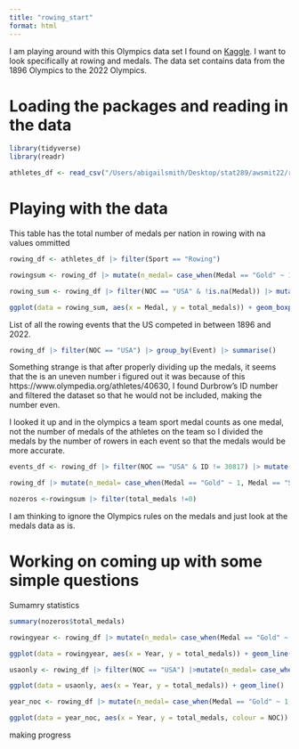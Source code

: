```yaml
---
title: "rowing_start"
format: html
---
```


I am playing around with this Olympics data set I found on [Kaggle](https://www.kaggle.com/code/kalilurrahman/olympic-games-eda){}. I want to look specifically at rowing and medals. The data set contains data from the 1896 Olympics to the 2022 Olympics. 

# Loading the packages and reading in the data

```r
library(tidyverse)
library(readr)
```

```r
athletes_df <- read_csv("/Users/abigailsmith/Desktop/stat289/awsmit22/rowing_module/athlete_events.csv")
```

# Playing with the data

This table has the total number of medals per nation in rowing with na values ommitted

```r
rowing_df <- athletes_df |> filter(Sport == "Rowing")
```

```r
rowingsum <- rowing_df |> mutate(n_medal= case_when(Medal == "Gold" ~ 1, Medal == "Silver" ~ 1, Medal == "Bronze" ~ 1, is.na(Medal) ~ 0)) |> group_by(NOC) |> summarise(total_medals = sum(n_medal))
```

```r
rowing_sum <- rowing_df |> filter(NOC == "USA" & !is.na(Medal)) |> mutate(n_medal= case_when(Medal == "Gold" ~ 1, Medal == "Silver" ~ 1, Medal == "Bronze" ~ 1, is.na(Medal) ~ 0)) |> group_by(NOC, Medal) |> summarise(total_medals = sum(n_medal))
```

```r
ggplot(data = rowing_sum, aes(x = Medal, y = total_medals)) + geom_boxplot()
```

List of all the rowing events that the US competed in between 1896 and 2022. 

```r
rowing_df |> filter(NOC == "USA") |> group_by(Event) |> summarise()
```

Something strange is that after properly dividing up the medals, it seems that the is an uneven number i figured out it was because of this https://www.olympedia.org/athletes/40630, I found Durbrow's ID number and filtered the dataset so that he would not be included, making the number even.

I looked it up and in the olympics a team sport medal counts as one medal, not the number of medals of the athletes on the team so I divided the medals by the number of rowers in each event so that the medals would be more accurate.

```r
events_df <- rowing_df |> filter(NOC == "USA" & ID != 30817) |> mutate(n_medal= case_when(Medal == "Gold" ~ 1, Medal == "Silver" ~ 1, Medal == "Bronze" ~ 1, is.na(Medal) ~ 0)) |> group_by(Event) |> summarise(total_medals = sum(n_medal)) |> mutate(total_medals = case_when(Event == "Rowing Women's Coxed Eights" ~ total_medals/9, Event == "Rowing Men's Coxed Eights" ~ total_medals/9, Event == "Rowing Men's Coxed Fours" ~ total_medals/5, Event == "Rowing Men's Coxed Pairs" ~ total_medals/3, Event == "Rowing Men's Coxed Fours" ~ total_medals/5, Event == "Rowing Men's Coxless Fours" ~ total_medals/4, Event == "Rowing Men's Coxless Pairs" ~ total_medals/2, Event == "Rowing Men's Double Sculls" ~ total_medals/2, Event == "Rowing Men's Lightweight Coxless Fours" ~ total_medals/4, Event == "Rowing Men's Lightweight Double Sculls" ~ total_medals/2, Event == "Rowing Men's Quadruple Sculls" ~ total_medals/4, Event == "Rowing Men's Single Sculls" ~ total_medals/1, Event == "Rowing Women's Coxed Fours" ~ total_medals/5, Event == "Rowing Women's Coxed Quadruple Sculls" ~ total_medals/5, Event == "Rowing Women's Coxless Fours" ~ total_medals/4, Event == "Rowing Women's Coxless Pairs" ~ total_medals/2, Event == "Rowing Women's Double Sculls" ~ total_medals/2, Event == "Rowing Women's Lightweight Double Sculls" ~ total_medals/2, Event == "Rowing Women's Quadruple Sculls" ~ total_medals/4, Event == "Rowing Women's Single Sculls" ~ total_medals/1))
```

```r
rowing_df |> mutate(n_medal= case_when(Medal == "Gold" ~ 1, Medal == "Silver" ~ 1, Medal == "Bronze" ~ 1, is.na(Medal) ~ 0)) |> group_by(Event, NOC, Year) |> summarise(total_medals = sum(n_medal)) |> mutate(total_medals = case_when(Event == "Rowing Women's Coxed Eights" ~ total_medals/9, Event == "Rowing Men's Coxed Eights" ~ total_medals/9, Event == "Rowing Men's Coxed Fours" ~ total_medals/5, Event == "Rowing Men's Coxed Pairs" ~ total_medals/3, Event == "Rowing Men's Coxed Fours" ~ total_medals/5, Event == "Rowing Men's Coxless Fours" ~ total_medals/4, Event == "Rowing Men's Coxless Pairs" ~ total_medals/2, Event == "Rowing Men's Double Sculls" ~ total_medals/2, Event == "Rowing Men's Lightweight Coxless Fours" ~ total_medals/4, Event == "Rowing Men's Lightweight Double Sculls" ~ total_medals/2, Event == "Rowing Men's Quadruple Sculls" ~ total_medals/4, Event == "Rowing Men's Single Sculls" ~ total_medals/1, Event == "Rowing Women's Coxed Fours" ~ total_medals/5, Event == "Rowing Women's Coxed Quadruple Sculls" ~ total_medals/5, Event == "Rowing Women's Coxless Fours" ~ total_medals/4, Event == "Rowing Women's Coxless Pairs" ~ total_medals/2, Event == "Rowing Women's Double Sculls" ~ total_medals/2, Event == "Rowing Women's Lightweight Double Sculls" ~ total_medals/2, Event == "Rowing Women's Quadruple Sculls" ~ total_medals/4, Event == "Rowing Women's Single Sculls" ~ total_medals/1, Event == "Rowing Men's 17-Man Naval Rowing Boats" ~ total_medals/17, Event == "Rowing Men's 6-Man Naval Rowing Boats" ~ total_medals/6, Event == "Rowing Men's Coxed Fours, Inriggers" ~ total_medals/5,  Event == "Rowing Men's Coxed Fours, Outriggers" ~ total_medals/5, Event == "Rowing Men's Coxed Pairs (1 kilometres)" ~ total_medals/3, Event == "Rowing Men's Coxed Pairs (1 mile)" ~ total_medals/3))
```

```r
nozeros <-rowingsum |> filter(total_medals !=0)
```

I am thinking to ignore the Olympics rules on the medals and just look at the medals data as is. 

# Working on coming up with some simple questions

Sumamry statistics

```r
summary(nozeros$total_medals)
```

```r
rowingyear <- rowing_df |> mutate(n_medal= case_when(Medal == "Gold" ~ 1, Medal == "Silver" ~ 1, Medal == "Bronze" ~ 1, is.na(Medal) ~ 0)) |> group_by(Year) |> summarise(total_medals = sum(n_medal))
```

```r
ggplot(data = rowingyear, aes(x = Year, y = total_medals)) + geom_line()
```

```r
usaonly <- rowing_df |> filter(NOC == "USA") |>mutate(n_medal= case_when(Medal == "Gold" ~ 1, Medal == "Silver" ~ 1, Medal == "Bronze" ~ 1, is.na(Medal) ~ 0)) |> group_by(Year) |> summarise(total_medals = sum(n_medal))
```

```r
ggplot(data = usaonly, aes(x = Year, y = total_medals)) + geom_line()
```

```r
year_noc <- rowing_df |> mutate(n_medal= case_when(Medal == "Gold" ~ 1, Medal == "Silver" ~ 1, Medal == "Bronze" ~ 1, is.na(Medal) ~ 0)) |> group_by(Year, NOC) |> summarise(total_medals = sum(n_medal))
```

```r
ggplot(data = year_noc, aes(x = Year, y = total_medals, colour = NOC)) + geom_line()
```

making progress
